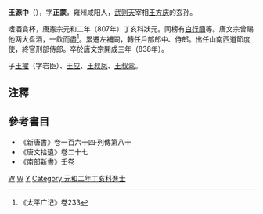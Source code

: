 '''王源中'''（{{bd|？||838年|catIdx=W}}），字'''正蒙'''，雍州咸阳人，[[武则天|武则天]]宰相[[王方庆|王方庆]]的玄孙。

嗜酒貪杯，唐憲宗元和二年（807年）丁亥科狀元。同榜有[[白行簡|白行簡]]等。唐文宗曾赐他两大盘酒，一飲而盡<ref>《太平广记》卷233</ref>。累遷左補闕，轉任戶部郎中、侍郎。出任山南西道節度使，終官刑部侍郎。卒於唐文宗開成三年（838年）。

子[[王擢|王擢]]（字岩臣）、[[王应|王应]]、[[王叔凤|王叔凤]]、[[王叔鸾|王叔鸾]]。

==注釋==
<references/>
==參考書目==
* 《新唐書》卷一百六十四‧列傳第八十
* 《唐文拾遺》卷二十七
* 《南部新書》壬卷

[[Category:唐朝狀元|W]]
[[Category:山南西道節度使|W]]
[[Category:琅邪王氏|Y]]
[[Category:元和二年丁亥科進士|Category:元和二年丁亥科進士]]